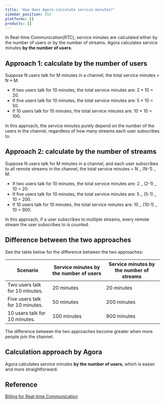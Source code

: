 ```yaml
---
title: 'How does Agora calculate service minutes?'
sidebar_position: 552
platforms: []
products: []
---
```



In Real-time Communication(RTC), service minutes are calculated either by the number of users or by the number of streams. Agora calculates service minutes **by the number of users**.

## Approach 1: calculate by the number of users

Suppose N users talk for M minutes in a channel, the total service minutes = N \* M.

- If two users talk for 10 minutes, the total service minutes are: 2 \* 10 = 20.
- If five users talk for 10 minutes, the total service minutes are: 5 \* 10 = 50.
- If 10 users talk for 10 minutes, the total service minutes are: 10 \* 10 = 100.

In this approach, the service minutes purely depend on the number of the users in the channel, regardless of how many streams each user subscribes to.

## Approach 2: calculate by the number of streams

Suppose N users talk for M minutes in a channel, and each user subscribes to all remote streams in the channel, the total service minutes = N _ (N-1) _ M.

- If two users talk for 10 minutes, the total service minutes are: 2 _ (2-1) _ 10 = 20.
- If five users talk for 10 minutes, the total service minutes are: 5 _ (5-1) _ 10 = 200.
- If 10 users talk for 10 minutes, the total service minutes are: 10 _ (10-1) _ 10 = 900.

In this approach, if a user subscribes to multiple streams, every remote stream the user subscribes to is counted.

## Difference between the two approaches

See the table below for the difference between the two approaches:

| Scenario                        | Service minutes by the number of users | Service minutes by the number of streams |
| ------------------------------- | -------------------------------------- | ---------------------------------------- |
| Two users talk for 10 minutes.  | 20 minutes                             | 20 minutes                               |
| Five users talk for 10 minutes. | 50 minutes                             | 200 minutes                              |
| 10 users talk for 10 minutes.   | 100 minutes                            | 900 minutes                              |

The difference between the two approaches become greater when more people join the channel.

## Calculation approach by Agora

Agora calculates service minutes **by the number of users**, which is easier and more straightforward.

## Reference

[Billing for Real-time Communication](../../video-calling/reference/billing-policies)

